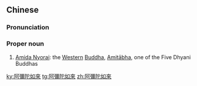 {{also|阿弥陀如来}}
==Chinese==
{{zh-forms|s=阿弥陀如来}}

===Pronunciation===
{{zh-pron
|m=Ēmítuórúlái,Āmítuórúlái
|c=o1 nei4 to4 jyu4 loi4
|cat=pn
}}

===Proper noun===
{{zh-proper noun}}

# [[Amida Nyorai]]: the [[West]]ern [[Buddha]], [[Amitābha]], one of the Five Dhyani Buddhas

{{zh-cat|Buddhism}}

[[ky:阿彌陀如來]]
[[tg:阿彌陀如來]]
[[zh:阿彌陀如來]]
